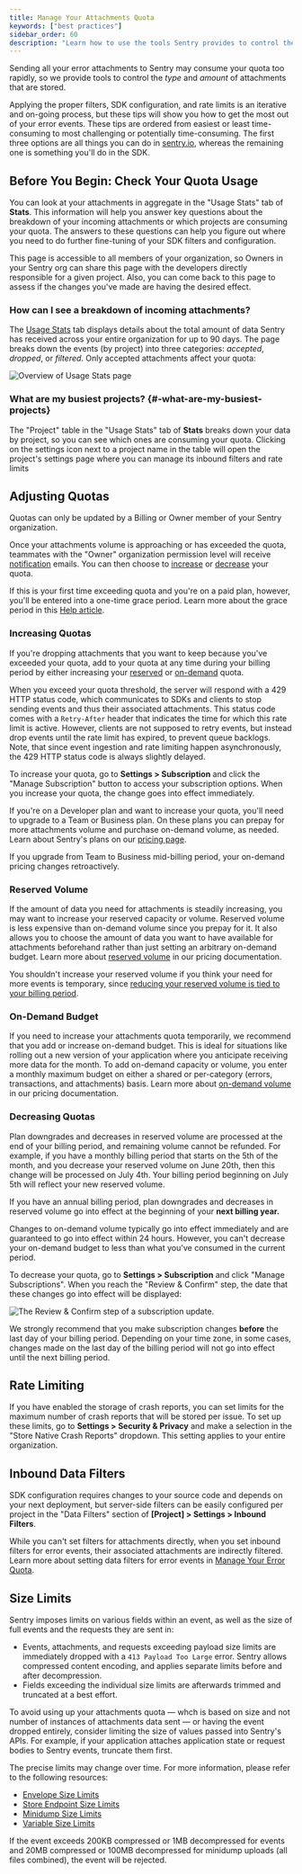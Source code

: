 ```yaml
---
title: Manage Your Attachments Quota
keywords: ["best practices"]
sidebar_order: 60
description: "Learn how to use the tools Sentry provides to control the type and amount of attachments that you pay for."
---
```


Sending all your error attachments to Sentry may consume your quota too rapidly, so we provide tools to control the _type_ and _amount_ of attachments that are stored.

Applying the proper filters, SDK configuration, and rate limits is an iterative and on-going process, but these tips will show you how to get the most out of your error events. These tips are ordered from easiest or least time-consuming to most challenging or potentially time-consuming. The first three options are all things you can do in [sentry.io](https://sentry.io), whereas the remaining one is something you'll do in the SDK.

## Before You Begin: Check Your Quota Usage

You can look at your attachments in aggregate in the "Usage Stats" tab of **Stats**. This information will help you answer key questions about the breakdown of your incoming attachments or which projects are consuming your quota. The answers to these questions can help you figure out where you need to do further fine-tuning of your SDK filters and configuration.

This page is accessible to all members of your organization, so Owners in your Sentry org can share this page with the developers directly responsible for a given project. Also, you can come back to this page to assess if the changes you've made are having the desired effect.

### How can I see a breakdown of incoming attachments?

The [Usage Stats](/product/stats/#usage-stats) tab displays details about the total amount of data Sentry has received across your entire organization for up to 90 days. The page breaks down the events (by project) into three categories: _accepted_, _dropped_, or _filtered_. Only accepted attachments affect your quota:

![Overview of Usage Stats page](usage-stats-attachments.png)

### What are my busiest projects? {#-what-are-my-busiest-projects}

The "Project" table in the "Usage Stats" tab of **Stats** breaks down your data by project, so you can see which ones are consuming your quota. Clicking on the settings icon next to a project name in the table will open the project's settings page where you can manage its inbound filters and rate limits

## Adjusting Quotas

<Note>

Quotas can only be updated by a Billing or Owner member of your Sentry organization.

</Note>

Once your attachments volume is approaching or has exceeded the quota, teammates with the "Owner" organization permission level will receive [notification](/product/alerts/notifications/#quota-notifications) emails. You can then choose to [increase](#increasing-quotas) or [decrease](#decreasing-quotas) your quota.

If this is your first time exceeding quota and you're on a paid plan, however, you'll be entered into a one-time grace period. Learn more about the grace period in this [Help article](https://help.sentry.io/account/billing/what-happens-when-i-run-out-of-event-capacity-and-a-grace-period-is-triggered/).

### Increasing Quotas

If you're dropping attachments that you want to keep because you've exceeded your quota, add to your quota at any time during your billing period by either increasing your [reserved](#reserved-volume) or [on-demand](#on-demand-budget) quota.

When you exceed your quota threshold, the server will respond with a 429 HTTP status code, which communicates to SDKs and clients to stop sending events and thus their associated attachments. This status code comes with a `Retry-After` header that indicates the time for which this rate limit is active. However, clients are not supposed to retry events, but instead drop events until the rate limit has expired, to prevent queue backlogs. Note, that since event ingestion and rate limiting happen asynchronously, the 429 HTTP status code is always slightly delayed.

To increase your quota, go to **Settings > Subscription** and click the "Manage Subscription" button to access your subscription options. When you increase your quota, the change goes into effect immediately.

If you're on a Developer plan and want to increase your quota, you'll need to upgrade to a Team or Business plan. On these plans you can prepay for more attachments volume and purchase on-demand volume, as needed. Learn about Sentry's plans on our [pricing page](https://sentry.io/pricing/).

<Note>

If you upgrade from Team to Business mid-billing period, your on-demand pricing changes retroactively.

</Note>

### Reserved Volume

If the amount of data you need for attachments is steadily increasing, you may want to increase your reserved capacity or volume. Reserved volume is less expensive than on-demand volume since you prepay for it. It also allows you to choose the amount of data you want to have available for attachments beforehand rather than just setting an arbitrary on-demand budget. Learn more about [reserved volume](/product/accounts/pricing/#prepaid-reserved-capacity) in our pricing documentation.

You shouldn't increase your reserved volume if you think your need for more events is temporary, since [reducing your reserved volume is tied to your billing period](#decreasing-quotas).

### On-Demand Budget

If you need to increase your attachments quota temporarily, we recommend that you add or increase on-demand budget. This is ideal for situations like rolling out a new version of your application where you anticipate receiving more data for the month. To add on-demand capacity or volume, you enter a monthly maximum budget on either a shared or per-category (errors, transactions, and attachments) basis. Learn more about [on-demand volume](/product/accounts/pricing/#on-demand-capacity) in our pricing documentation.

### Decreasing Quotas

Plan downgrades and decreases in reserved volume are processed at the end of your billing period, and remaining volume cannot be refunded. For example, if you have a monthly billing period that starts on the 5th of the month, and you decrease your reserved volume on June 20th, then this change will be processed on July 4th. Your billing period beginning on July 5th will reflect your new reserved volume.

<Alert level="warning">

If you have an annual billing period, plan downgrades and decreases in reserved volume go into effect at the beginning of your **next billing year.**

</Alert>

Changes to on-demand volume typically go into effect immediately and are guaranteed to go into effect within 24 hours. However, you can't decrease your on-demand budget to less than what you've consumed in the current period.

To decrease your quota, go to **Settings > Subscription** and click "Manage Subscriptions". When you reach the "Review & Confirm" step, the date that these changes go into effect will be displayed:

![The Review & Confirm step of a subscription update.](review-subscription.png)

<Note>

We strongly recommend that you make subscription changes **before** the last day of your billing period. Depending on your time zone, in some cases, changes made on the last day of the billing period will not go into effect until the next billing period.

</Note>

## Rate Limiting

If you have enabled the storage of crash reports, you can set limits for the maximum number of crash reports that will be stored per issue. To set up these limits, go to **Settings > Security & Privacy** and make a selection in the "Store Native Crash Reports" dropdown. This setting applies to your entire organization.

## Inbound Data Filters

SDK configuration requires changes to your source code and depends on your next deployment, but server-side filters can be easily configured per project in the "Data Filters" section of **[Project] > Settings > Inbound Filters**.

While you can't set filters for attachments directly, when you set inbound filters for error events, their associated attachments are indirectly filtered. Learn more about setting data filters for error events in [Manage Your Error Quota](/product/accounts/quotas/manage-event-stream-guide/).

## Size Limits

Sentry imposes limits on various fields within an event, as well as the size of full events and the requests they are sent in:

- Events, attachments, and requests exceeding payload size limits are immediately dropped with a `413 Payload Too Large` error. Sentry allows compressed content encoding, and applies separate limits before and after decompression.
- Fields exceeding the individual size limits are afterwards trimmed and truncated at a best effort.

To avoid using up your attachments quota — whch is based on size and not number of instances of attachments data sent — or having the event dropped entirely, consider limiting the size of values passed into Sentry's APIs. For example, if your application attaches application state or request bodies to Sentry events, truncate them first.

The precise limits may change over time. For more information, please refer to the following resources:

- [Envelope Size Limits](https://develop.sentry.dev/sdk/envelopes/#size-limits)
- [Store Endpoint Size Limits](https://develop.sentry.dev/sdk/store/#size-limits)
- [Minidump Size Limits](/platforms/native/guides/minidumps/#size-limits)
- [Variable Size Limits](https://develop.sentry.dev/sdk/data-handling/#variable-size)

<Alert>

If the event exceeds 200KB compressed or 1MB decompressed for events and 20MB compressed or 100MB decompressed for minidump uploads (all files combined), the event will be rejected.

</Alert>
